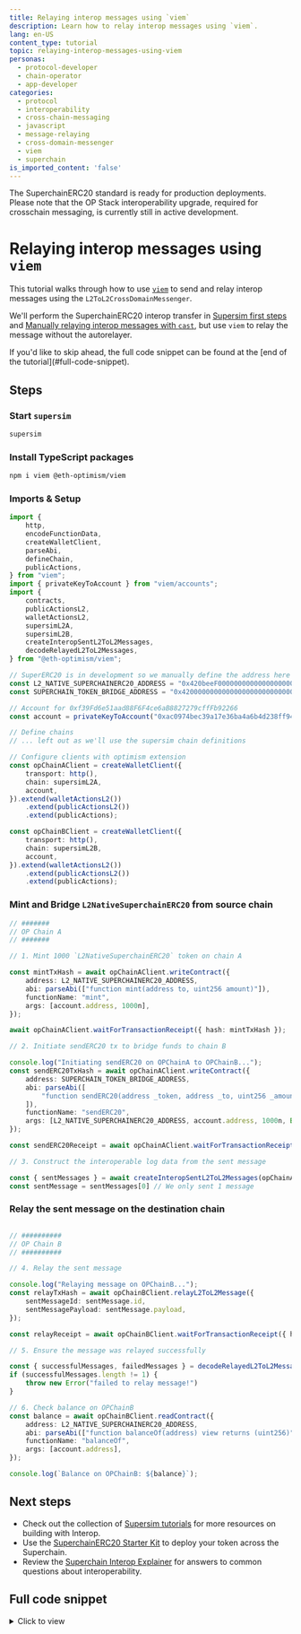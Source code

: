 ```yaml
---
title: Relaying interop messages using `viem`
description: Learn how to relay interop messages using `viem`.
lang: en-US
content_type: tutorial
topic: relaying-interop-messages-using-viem
personas:
  - protocol-developer
  - chain-operator
  - app-developer
categories:
  - protocol
  - interoperability
  - cross-chain-messaging
  - javascript
  - message-relaying
  - cross-domain-messenger
  - viem
  - superchain
is_imported_content: 'false'
---
```



<Callout>
The SuperchainERC20 standard is ready for production deployments. 
Please note that the OP Stack interoperability upgrade, required for crosschain messaging, is currently still in active development.
</Callout>

# Relaying interop messages using `viem`

This tutorial walks through how to use [`viem`](https://viem.sh/) to send and relay interop messages using the `L2ToL2CrossDomainMessenger`.

We'll perform the SuperchainERC20 interop transfer in [Supersim first steps](/app-developers/tutorials/supersim/getting-started/first-steps##send-an-interoperable-superchainerc20-token-from-chain-901-to-902-l2-to-l2-message-passing) and [Manually relaying interop messages with `cast`](relay-messages-cast), but use `viem` to relay the message without the autorelayer.

<Callout type="info">
If you'd like to skip ahead, the full code snippet can be found at the [end of the tutorial](#full-code-snippet).
</Callout>

## Steps
<Steps>

### Start `supersim`

```sh
supersim
```

### Install TypeScript packages
```sh
npm i viem @eth-optimism/viem
```

### Imports & Setup
```ts
import {
	http,
	encodeFunctionData,
	createWalletClient,
	parseAbi,
	defineChain,
	publicActions,
} from "viem";
import { privateKeyToAccount } from "viem/accounts";
import {
    contracts,
	publicActionsL2,
	walletActionsL2,
    supersimL2A,
    supersimL2B,
    createInteropSentL2ToL2Messages,
    decodeRelayedL2ToL2Messages,
} from "@eth-optimism/viem";

// SuperERC20 is in development so we manually define the address here
const L2_NATIVE_SUPERCHAINERC20_ADDRESS = "0x420beeF000000000000000000000000000000001";
const SUPERCHAIN_TOKEN_BRIDGE_ADDRESS = "0x4200000000000000000000000000000000000028";

// Account for 0xf39Fd6e51aad88F6F4ce6aB8827279cffFb92266
const account = privateKeyToAccount("0xac0974bec39a17e36ba4a6b4d238ff944bacb478cbed5efcae784d7bf4f2ff80");

// Define chains
// ... left out as we'll use the supersim chain definitions

// Configure clients with optimism extension
const opChainAClient = createWalletClient({
	transport: http(),
	chain: supersimL2A,
	account,
}).extend(walletActionsL2())
	.extend(publicActionsL2())
	.extend(publicActions);

const opChainBClient = createWalletClient({
	transport: http(),
	chain: supersimL2B,
	account,
}).extend(walletActionsL2())
	.extend(publicActionsL2())
	.extend(publicActions);
```

### Mint and Bridge `L2NativeSuperchainERC20` from source chain
```ts
// #######
// OP Chain A
// #######

// 1. Mint 1000 `L2NativeSuperchainERC20` token on chain A

const mintTxHash = await opChainAClient.writeContract({
	address: L2_NATIVE_SUPERCHAINERC20_ADDRESS,
	abi: parseAbi(["function mint(address to, uint256 amount)"]),
	functionName: "mint",
	args: [account.address, 1000n],
});

await opChainAClient.waitForTransactionReceipt({ hash: mintTxHash });

// 2. Initiate sendERC20 tx to bridge funds to chain B

console.log("Initiating sendERC20 on OPChainA to OPChainB...");
const sendERC20TxHash = await opChainAClient.writeContract({
	address: SUPERCHAIN_TOKEN_BRIDGE_ADDRESS,
	abi: parseAbi([
		"function sendERC20(address _token, address _to, uint256 _amount, uint256 _chainId)",
	]),
	functionName: "sendERC20",
	args: [L2_NATIVE_SUPERCHAINERC20_ADDRESS, account.address, 1000n, BigInt(supersimL2B.id)],
});

const sendERC20Receipt = await opChainAClient.waitForTransactionReceipt({ hash: sendERC20TxHash });

// 3. Construct the interoperable log data from the sent message

const { sentMessages } = await createInteropSentL2ToL2Messages(opChainAClient, { receipt: sendERC20Receipt })
const sentMessage = sentMessages[0] // We only sent 1 message
```

### Relay the sent message on the destination chain
```ts

// ##########
// OP Chain B
// ##########

// 4. Relay the sent message

console.log("Relaying message on OPChainB...");
const relayTxHash = await opChainBClient.relayL2ToL2Message({
    sentMessageId: sentMessage.id,
    sentMessagePayload: sentMessage.payload,
});

const relayReceipt = await opChainBClient.waitForTransactionReceipt({ hash: relayTxHash });

// 5. Ensure the message was relayed successfully

const { successfulMessages, failedMessages } = decodeRelayedL2ToL2Messages({ receipt: relayReceipt });
if (successfulMessages.length != 1) {
    throw new Error("failed to relay message!")
}

// 6. Check balance on OPChainB
const balance = await opChainBClient.readContract({
	address: L2_NATIVE_SUPERCHAINERC20_ADDRESS,
	abi: parseAbi(["function balanceOf(address) view returns (uint256)"]),
	functionName: "balanceOf",
	args: [account.address],
});

console.log(`Balance on OPChainB: ${balance}`);
```
</Steps>

## Next steps
*   Check out the collection of [Supersim tutorials](/app-developers/tutorials/supersim) for more resources on building with Interop.
*   Use the [SuperchainERC20 Starter Kit](/app-developers/starter-kit) to deploy your token across the Superchain.
*   Review the [Superchain Interop Explainer](/stack/interop/explainer) for answers to common questions about interoperability.

## Full code snippet

<details>
  <summary>Click to view</summary>

```ts
// Using viem to transfer L2NativeSuperchainERC20

import {
	http,
	encodeFunctionData,
	createWalletClient,
	parseAbi,
	defineChain,
	publicActions,
} from "viem";
import { privateKeyToAccount } from "viem/accounts";
import {
    contracts,
	publicActionsL2,
	walletActionsL2,
    supersimL2A,
    supersimL2B,
    createInteropSentL2ToL2Messages,
    decodeRelayedL2ToL2Messages,
} from "@eth-optimism/viem";

// SuperERC20 is in development so we manually define the address here
const L2_NATIVE_SUPERCHAINERC20_ADDRESS =
	"0x420beeF000000000000000000000000000000001";

// account for 0xf39Fd6e51aad88F6F4ce6aB8827279cffFb92266
const account = privateKeyToAccount("0xac0974bec39a17e36ba4a6b4d238ff944bacb478cbed5efcae784d7bf4f2ff80");

// Define chains
// ... left out as we'll use the supersim chain definitions

// Configure op clients
const opChainAClient = createWalletClient({
	transport: http(),
	chain: supersimL2A,
	account,
}).extend(walletActionsL2())
	.extend(publicActionsL2())
	.extend(publicActions);

const opChainBClient = createWalletClient({
	transport: http(),
	chain: supersimL2B,
	account,
}).extend(walletActionsL2())
	.extend(publicActionsL2())
	.extend(publicActions);

// #######
// OP Chain A
// #######

// 1. Mint 1000 `L2NativeSuperchainERC20` token

const mintTxHash = await opChainAClient.writeContract({
	address: L2_NATIVE_SUPERCHAINERC20_ADDRESS,
	abi: parseAbi(["function mint(address to, uint256 amount)"]),
	functionName: "mint",
	args: [account.address, 1000n],
});

await opChainAClient.waitForTransactionReceipt({ hash: mintTxHash });

// 2. Initiate sendERC20 tx to bridge funds to chain B

console.log("Initiating sendERC20 on OPChainA...");
const sendERC20TxHash = await opChainAClient.writeContract({
	address: SUPERCHAIN_TOKEN_BRIDGE_ADDRESS,
	abi: parseAbi([
		"function sendERC20(address _token, address _to, uint256 _amount, uint256 _chainId)",
	]),
	functionName: "sendERC20",
	args: [L2_NATIVE_SUPERCHAINERC20_ADDRESS, account.address, 1000n, BigInt(supersimL2B.id)],
});

const sendERC20Receipt = await opChainAClient.waitForTransactionReceipt({ hash: sendERC20TxHash });

// 3. Construct the interoperable log data from the sent message

const { sentMessages } = await createInteropSentL2ToL2Messages(opChainAClient, { receipt: sendERC20Receipt })
const sentMessage = sentMessages[0] // We only sent 1 message

// ##########
// OP Chain B
// ##########

// 4. Relay the sent message

console.log("Relaying message on OPChainB...");
const relayTxHash = await opChainBClient.relayL2ToL2Message({
    sentMessageId: sentMessage.id,
    sentMessagePayload: sentMessage.payload,
});

const relayReceipt = await opChainBClient.waitForTransactionReceipt({ hash: relayTxHash });

// 5. Ensure the message was relayed successfully

const { successfulMessages, failedMessages } = decodeRelayedL2ToL2Messages({ receipt: relayReceipt });
if (successfulMessages.length != 1) {
    throw new Error("failed to relay message!")
}

// 6. Check balance on OPChainB
const balance = await opChainBClient.readContract({
	address: L2_NATIVE_SUPERCHAINERC20_ADDRESS,
	abi: parseAbi(["function balanceOf(address) view returns (uint256)"]),
	functionName: "balanceOf",
	args: [account.address],
});

console.log(`Balance on OPChainB: ${balance}`);
```
</details>
